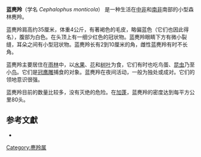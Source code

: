 {{Speciesbox
| name = 蓝麂羚
| image = Blauducker.jpg
| image_width = 250px
| status = LR/lc
| genus = Cephalophus
| species = monticola
| authority = [[Thunberg|Thunberg]], 1789
}}

'''蓝麂羚'''（学名 ''Cephalophus monticola''） 是一种生活在[[中部非洲|中非]]和[[南非|南非]]南部的小型森林麂羚。

蓝麂羚肩高约35厘米，体重4公斤，有著褐色的毛皮，略偏蓝色（它们也因此得名），腹部为白色。在头顶上有一细少红色的冠状物。蓝麂羚眼睛下方有微小裂缝，耳朵之间有小型冠状物。蓝麂羚长有2到10厘米的角，雌性蓝麂羚有时不长角。

蓝麂羚主要居住在[[雨林|雨林]]中，以[[水果|水果]]、[[花|花]]和[[树叶|树叶]]为食，它们有时也吃鸟蛋、[[昆虫|昆虫]]乃至小[[鸟|鸟]]。它们是[[冠鹰雕|冠鹰雕]]捕食的对象。蓝麂羚在夜间活动，一般为独处或成对。它们的领地意识很强。

蓝麂羚目前的数量比较多，没有灭绝的危险。在[[加蓬|加蓬]]，蓝麂羚的密度达到每平方公里80头。

== 参考文獻 ==
* {{IUCN2006|assessors=Antelope Specialist Group|year=1996|id=4143|title=Cephalophus monticola|downloaded=12 May 2006}}

{{Artiodactyla|R.2}}
{{Taxonbar|from=Q748880}}

[[Category:麂羚属|Category:麂羚属]]